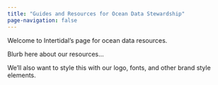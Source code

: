 ```yaml
---
title: "Guides and Resources for Ocean Data Stewardship"
page-navigation: false
---
```


Welcome to Intertidal's page for ocean data resources.

Blurb here about our resources...


We'll also want to style this with our logo, fonts, and other brand style elements.  

